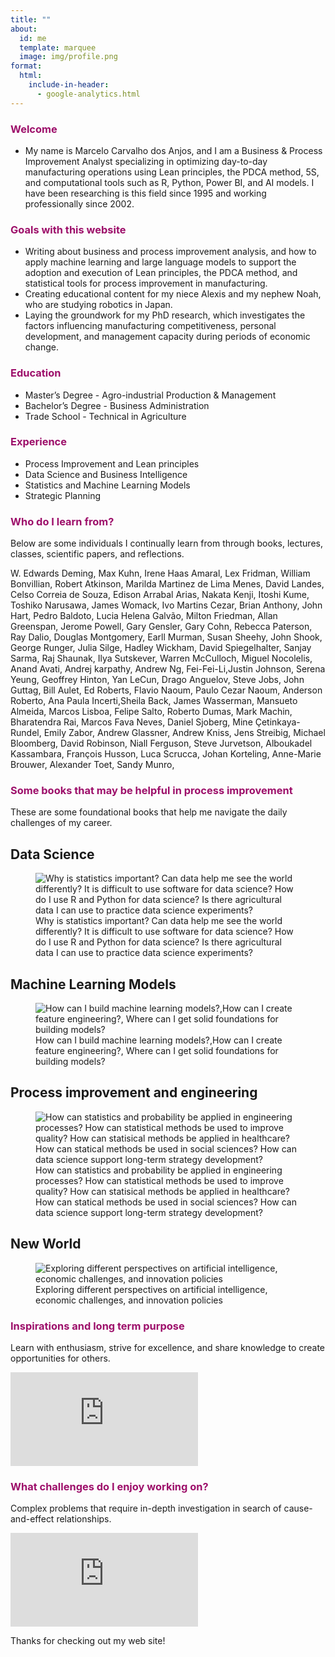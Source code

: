 ```yaml
---
title: ""
about:
  id: me
  template: marquee
  image: img/profile.png
format:
  html:
    include-in-header: 
      - google-analytics.html
---
```


### [**Welcome**]{style="color: #9D0F6A ;"}

-   My name is Marcelo Carvalho dos Anjos, and I am a Business & Process Improvement Analyst specializing in optimizing day-to-day manufacturing operations using Lean principles, the PDCA method, 5S, and computational tools such as R, Python, Power BI, and AI models. I have been researching is this field since 1995 and working professionally since 2002.

### [**Goals with this website**]{style="color: #9D0F6A ;"}

-   Writing about business and process improvement analysis, and how to apply machine learning and large language models to support the adoption and execution of Lean principles, the PDCA method, and statistical tools for process improvement in manufacturing.
-   Creating educational content for my niece Alexis and my nephew Noah, who are studying robotics in Japan.
-   Laying the groundwork for my PhD research, which investigates the factors influencing manufacturing competitiveness, personal development, and management capacity during periods of economic change.

### [**Education**]{style="color: #9D0F6A ;"}

-   Master's Degree - Agro-industrial Production & Management
-   Bachelor's Degree - Business Administration
-   Trade School - Technical in Agriculture

### [**Experience**]{style="color: #9D0F6A ;"}

-   Process Improvement and Lean principles
-   Data Science and Business Intelligence
-   Statistics and Machine Learning Models
-   Strategic Planning

### [**Who do I learn from?**]{style="color: #9D0F6A ;"}

Below are some individuals I continually learn from through books, lectures, classes, scientific papers, and reflections.

W. Edwards Deming, Max Kuhn, Irene Haas Amaral, Lex Fridman, William Bonvillian, Robert Atkinson, Marilda Martinez de Lima Menes, David Landes, Celso Correia de Souza, Edison Arrabal Arias, Nakata Kenji, Itoshi Kume, Toshiko Narusawa, James Womack, Ivo Martins Cezar, Brian Anthony, John Hart, Pedro Baldoto, Lucia Helena Galvão, Milton Friedman, Allan Greenspan, Jerome Powell, Gary Gensler, Gary Cohn, Rebecca Paterson, Ray Dalio, Douglas Montgomery, Earll Murman, Susan Sheehy, John Shook, George Runger, Julia Silge, Hadley Wickham, David Spiegelhalter, Sanjay Sarma, Raj Shaunak, Ilya Sutskever, Warren McCulloch, Miguel Nocolelis, Anand Avati, Andrej karpathy, Andrew Ng, Fei-Fei-Li,Justin Johnson, Serena Yeung, Geoffrey Hinton, Yan LeCun, Drago Anguelov, Steve Jobs, John Guttag, Bill Aulet, Ed Roberts, Flavio Naoum, Paulo Cezar Naoum, Anderson Roberto, Ana Paula Incerti,Sheila Back, James Wasserman, Mansueto Almeida, Marcos Lisboa, Felipe Salto, Roberto Dumas, Mark Machin, Bharatendra Rai, Marcos Fava Neves, Daniel Sjoberg, Mine Çetinkaya-Rundel, Emily Zabor, Andrew Glassner, Andrew Kniss, Jens Streibig, Michael Bloomberg, David Robinson, Niall Ferguson, Steve Jurvetson, Alboukadel Kassambara, François Husson, Luca Scrucca, Johan Korteling, Anne-Marie Brouwer, Alexander Toet, Sandy Munro,

### [**Some books that may be helpful in process improvement**]{style="color: #9D0F6A ;"}

These are some foundational books that help me navigate the daily challenges of my career.

::: panel-tabset
## Data Science

![Why is statistics important? Can data help me see the world differently? It is difficult to use software for data science? How do I use R and Python for data science? Is there agricultural data I can use to practice data science experiments?](img/book_data_science.png)

## Machine Learning Models

![How can I build machine learning models?,How can I create feature engineering?, Where can I get solid foundations for building models?](img/book_feature_engineering.png)

## Process improvement and engineering

![How can statistics and probability be applied in engineering processes? How can statistical methods be used to improve quality? How can statisical methods be applied in healthcare? How can statical methods be used in social sciences? How can data science support long-term strategy development?](img/book_engineering.png)

## New World

![Exploring different perspectives on artificial intelligence, economic challenges, and innovation policies](img/book_future.png)
:::

### [**Inspirations and long term purpose**]{style="color: #9D0F6A ;"}

Learn with enthusiasm, strive for excellence, and share knowledge to create opportunities for others.

<div class="video-container">
<iframe src="https://www.youtube.com/embed/twdg8415WH4?si=nrKzhvcBYseZcO9J" frameborder="0" allow="autoplay; encrypted-media" allowfullscreen></iframe>
</div>

### [**What challenges do I enjoy working on?**]{style="color: #9D0F6A ;"}

Complex problems that require in-depth investigation in search of cause-and-effect relationships.

<div class="video-container">
<iframe src="https://www.youtube.com/embed/_YwrI5SlS8Q?si=l5hkvvqPprCaa0NQ" frameborder="0" allow="autoplay; encrypted-media" allowfullscreen></iframe>
</div>

Thanks for checking out my web site!
